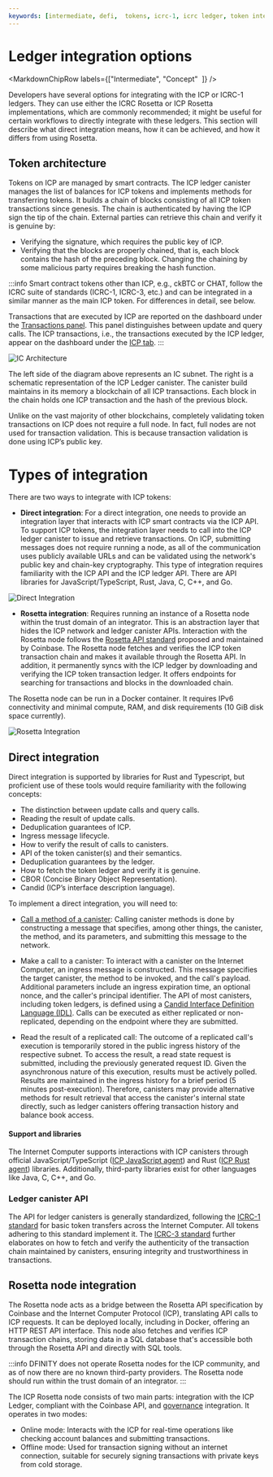 ```yaml
---
keywords: [intermediate, defi,  tokens, icrc-1, icrc ledger, token integration, direct integration,icrc]
---
```



# Ledger integration options

<MarkdownChipRow labels={["Intermediate", "Concept"  ]} />

Developers have several options for integrating with the ICP or ICRC-1 ledgers. They can use either the ICRC Rosetta or ICP Rosetta implementations, which are commonly recommended; it might be useful for certain workflows to directly integrate with these ledgers. This section will describe what direct integration means, how it can be achieved, and how it differs from using Rosetta.

## Token architecture

Tokens on ICP are managed by smart contracts. The ICP ledger canister manages the list of balances for ICP tokens and implements methods for transferring tokens. It builds a chain of blocks consisting of all ICP token transactions since genesis. The chain is authenticated by having the ICP sign the tip of the chain. External parties can retrieve this chain and verify it is genuine by:
- Verifying the signature, which requires the public key of ICP.
- Verifying that the blocks are properly chained, that is, each block contains the hash of the preceding block. Changing the chaining by some malicious party requires breaking the hash function.

:::info
Smart contract tokens other than ICP, e.g., ckBTC or CHAT, follow the ICRC suite of standards (ICRC-1, ICRC-3, etc.) and can be integrated in a similar manner as the main ICP token. For differences in detail, see below.

Transactions that are executed by ICP are reported on the dashboard under the [Transactions panel](https://dashboard.internetcomputer.org/). This panel distinguishes between update and query calls. The ICP transactions, i.e., the transactions executed by the ICP ledger, appear on the dashboard under the [ICP tab](https://dashboard.internetcomputer.org/transactions).
:::

![IC Architecture](ic_architecture.png)

The left side of the diagram above represents an IC subnet. The right is a schematic representation of the ICP Ledger canister. The canister build maintains in its memory a blockchain of all ICP transactions. Each block in the chain holds one ICP transaction and the hash of the previous block.

Unlike on the vast majority of other blockchains, completely validating token transactions on ICP does not require a full node. In fact, full nodes are not used for transaction validation. This is because transaction validation is done using ICP’s public key.

# Types of integration
There are two ways to integrate with ICP tokens:

- **Direct integration**: For a direct integration, one needs to provide an integration layer that interacts with ICP smart contracts via the ICP API. To support ICP tokens, the integration layer needs to call into the ICP ledger canister to issue and retrieve transactions. On ICP, submitting messages does not require running a node, as all of the communication uses publicly available URLs and can be validated using the network's public key and chain-key cryptography. This type of integration requires familiarity with the ICP API and the ICP ledger API. There are API libraries for JavaScript/TypeScript, Rust, Java, C, C++, and Go.

![Direct Integration](direct_integration.png)


- **Rosetta integration**: Requires running an instance of a Rosetta node within the trust domain of an integrator. This is an abstraction layer that hides the ICP network and ledger canister APIs. Interaction with the Rosetta node follows the [Rosetta API standard](https://docs.cdp.coinbase.com/mesh/docs/welcome) proposed and maintained by Coinbase.
The Rosetta node fetches and verifies the ICP token transaction chain and makes it available through the Rosetta API. In addition, it permanently syncs with the ICP ledger by downloading and verifying the ICP token transaction ledger. It offers endpoints for searching for transactions and blocks in the downloaded chain.

The Rosetta node can be run in a Docker container. It requires IPv6 connectivity and minimal compute, RAM, and disk requirements (10 GiB disk space currently).

![Rosetta Integration](rosetta_integration.png)

## Direct integration
Direct integration is supported by libraries for Rust and Typescript, but proficient use of these tools would require familiarity with the following concepts:

- The distinction between update calls and query calls.
- Reading the result of update calls.
- Deduplication guarantees of ICP.
- Ingress message lifecycle.
- How to verify the result of calls to canisters.
- API of the token canister(s) and their semantics.
- Deduplication guarantees by the ledger.
- How to fetch the token ledger and verify it is genuine.
- CBOR (Concise Binary Object Representation).
- Candid (ICP’s interface description language).

To implement a direct integration, you will need to:

- [Call a method of a canister](#http-call-overview): Calling canister methods is done by constructing a message that specifies, among other things, the canister, the method, and its parameters, and submitting this message to the network.

- Make a call to a canister: To interact with a canister on the Internet Computer, an ingress message is constructed. This message specifies the target canister, the method to be invoked, and the call's payload. Additional parameters include an ingress expiration time, an optional nonce, and the caller's <GlossaryTooltip>principal</GlossaryTooltip> identifier. The API of most canisters, including token ledgers, is defined using a [Candid Interface Definition Language (IDL)](/docs/building-apps/interact-with-canisters/candid/candid-concepts). Calls can be executed as either replicated or non-replicated, depending on the endpoint where they are submitted.

- Read the result of a replicated call: The outcome of a replicated call's execution is temporarily stored in the public ingress history of the respective <GlossaryTooltip>subnet</GlossaryTooltip>. To access the result, a read state request is submitted, including the previously generated request ID. Given the asynchronous nature of this execution, results must be actively polled. Results are maintained in the ingress history for a brief period (5 minutes post-execution). Therefore, canisters may provide alternative methods for result retrieval that access the canister's internal state directly, such as ledger canisters offering transaction history and balance book access.

#### Support and libraries

The Internet Computer supports interactions with ICP canisters through official JavaScript/TypeScript ([ICP JavaScript agent](https://www.npmjs.com/package/@dfinity/agent)) and Rust ([ICP Rust agent](https://docs.rs/ic-agent/latest/ic_agent/)) libraries. Additionally, third-party libraries exist for other languages like Java, C, C++, and Go.

### Ledger canister API
The API for ledger canisters is generally standardized, following the [ICRC-1 standard](https://github.com/dfinity/ICRC-1/blob/main/standards/ICRC-1/README.md) for basic token transfers across the Internet Computer. All tokens adhering to this standard implement it. The [ICRC-3 standard](https://github.com/dfinity/ICRC-1/blob/main/standards/ICRC-3/README.md) further elaborates on how to fetch and verify the authenticity of the transaction chain maintained by canisters, ensuring integrity and trustworthiness in transactions.

## Rosetta node integration
The Rosetta node acts as a bridge between the Rosetta API specification by Coinbase and the Internet Computer Protocol (ICP), translating API calls to ICP requests. It can be deployed locally, including in Docker, offering an HTTP REST API interface. This node also fetches and verifies ICP transaction chains, storing data in a SQL database that's accessible both through the Rosetta API and directly with SQL tools.

:::info
DFINITY does not operate Rosetta nodes for the ICP community, and as of now there are no known third-party providers. The Rosetta node should run within the trust domain of an integrator.
:::

The ICP Rosetta node consists of two main parts: integration with the ICP Ledger, compliant with the Coinbase API, and [governance](https://learn.internetcomputer.org/hc/en-us/articles/34574082263700-Tokenomics-Governance) integration. It operates in two modes:
- Online mode: Interacts with the ICP for real-time operations like checking account balances and submitting transactions.
- Offline mode: Used for transaction signing without an internet connection, suitable for securely signing transactions with private keys from cold storage.